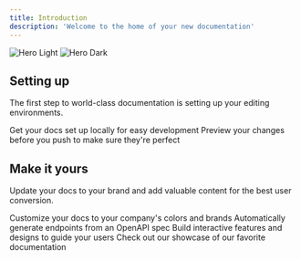 ```yaml
---
title: Introduction
description: 'Welcome to the home of your new documentation'
---
```


<img className='block dark:hidden' src='/assets/images/hero-light.svg' alt='Hero Light' />
<img className='hidden dark:block' src='/assets/images/hero-dark.svg' alt='Hero Dark' />

## Setting up

The first step to world-class documentation is setting up your editing environments.

<CardGroup cols={2}>
  <Card title='Edit Your Docs' icon='pen-to-square' href='https://mintlify.com/docs/quickstart'>
    Get your docs set up locally for easy development
  </Card>
  <Card title='Preview Changes' icon='image' href='https://mintlify.com/docs/development'>
    Preview your changes before you push to make sure they're perfect
  </Card>
</CardGroup>

## Make it yours

Update your docs to your brand and add valuable content for the best user conversion.

<CardGroup cols={2}>
  <Card title='Customize Style' icon='palette' href='https://mintlify.com/docs/settings/global'>
    Customize your docs to your company's colors and brands
  </Card>
  <Card title='Reference APIs' icon='code' href='https://mintlify.com/docs/api-playground/openapi'>
    Automatically generate endpoints from an OpenAPI spec
  </Card>
  <Card
    title='Add Components'
    icon='screwdriver-wrench'
    href='https://mintlify.com/docs/components/accordion'
  >
    Build interactive features and designs to guide your users
  </Card>
  <Card title='Get Inspiration' icon='stars' href='https://mintlify.com/customers'>
    Check out our showcase of our favorite documentation
  </Card>
</CardGroup>
